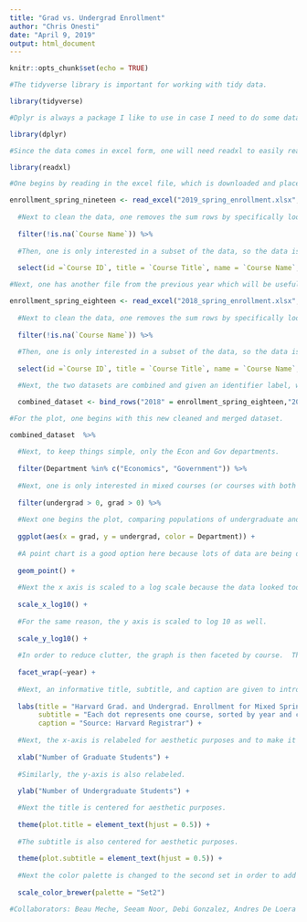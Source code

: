 ```yaml
---
title: "Grad vs. Undergrad Enrollment"
author: "Chris Onesti"
date: "April 9, 2019"
output: html_document
---
```


```r

knitr::opts_chunk$set(echo = TRUE)

#The tidyverse library is important for working with tidy data.

library(tidyverse)

#Dplyr is always a package I like to use in case I need to do some data restructuring.

library(dplyr)

#Since the data comes in excel form, one will need readxl to easily read the data in.

library(readxl)

```

```r

#One begins by reading in the excel file, which is downloaded and placed in the same directory as the folder.

enrollment_spring_nineteen <- read_excel("2019_spring_enrollment.xlsx", skip = 3) %>% 
  
  #Next to clean the data, one removes the sum rows by specifically looking at nontrivial values of the Course Name variable.
  
  filter(!is.na(`Course Name`)) %>% 
  
  #Then, one is only interested in a subset of the data, so the data is subsetted here with undergraduate and graduate populations, as well as course departments.
  
  select(id =`Course ID`, title = `Course Title`, name = `Course Name`, Department = `Course Department`, undergrad = `UGrad`, grad = 'Grad') 

#Next, one has another file from the previous year which will be useful to compare with the most recent year.

enrollment_spring_eighteen <- read_excel("2018_spring_enrollment.xlsx", skip = 3) %>% 
  
  #Next to clean the data, one removes the sum rows by specifically looking at nontrivial values of the Course Name variable.
  
  filter(!is.na(`Course Name`)) %>% 
  
  #Then, one is only interested in a subset of the data, so the data is subsetted here with undergraduate and graduate populations, as well as course departments.
  
  select(id =`Course ID`, title = `Course Title`, name = `Course Name`, Department = `Course Department`, undergrad = `UGrad`, grad = 'Grad') 

  #Next, the two datasets are combined and given an identifier label, which distingues them by year.

  combined_dataset <- bind_rows("2018" = enrollment_spring_eighteen,"2019" = enrollment_spring_nineteen, .id = "year")
```

```r


#For the plot, one begins with this new cleaned and merged dataset.

combined_dataset  %>%
  
  #Next, to keep things simple, only the Econ and Gov departments.
  
  filter(Department %in% c("Economics", "Government")) %>%
  
  #Next, one is only interested in mixed courses (or courses with both undergraduate and graduate students).
  
  filter(undergrad > 0, grad > 0) %>%
  
  #Next one begins the plot, comparing populations of undergraduate and graduate students.
  
  ggplot(aes(x = grad, y = undergrad, color = Department)) + 
  
  #A point chart is a good option here because lots of data are being displayed and each course deomonstrates 2 values as its own data point.
  
  geom_point() + 
  
  #Next the x axis is scaled to a log scale because the data looked too sparse.
  
  scale_x_log10() + 
  
  #For the same reason, the y axis is scaled to log 10 as well.
  
  scale_y_log10() + 
  
  #In order to reduce clutter, the graph is then faceted by course.  This also allows for better cross-course comparisons.
  
  facet_wrap(~year) + 
  
  #Next, an informative title, subtitle, and caption are given to introduce the reader to the graph and explain where the data is from.
  
  labs(title = "Harvard Grad. and Undergrad. Enrollment for Mixed Spring Courses 2018-19", 
       subtitle = "Each dot represents one course, sorted by year and colored by department.",
       caption = "Source: Harvard Registrar") + 
  
  #Next, the x-axis is relabeled for aesthetic purposes and to make it clear that it measures student counts.
  
  xlab("Number of Graduate Students") + 
  
  #Similarly, the y-axis is also relabeled.
  
  ylab("Number of Undergraduate Students") + 

  #Next the title is centered for aesthetic purposes.
  
  theme(plot.title = element_text(hjust = 0.5)) +
  
  #The subtitle is also centered for aesthetic purposes.
  
  theme(plot.subtitle = element_text(hjust = 0.5)) + 
  
  #Next the color palette is changed to the second set in order to add variability.
  
  scale_color_brewer(palette = "Set2")

#Collaborators: Beau Meche, Seeam Noor, Debi Gonzalez, Andres De Loera Brust
```


